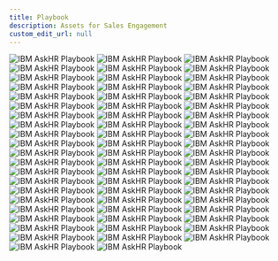 ```yaml
---
title: Playbook
description: Assets for Sales Engagement
custom_edit_url: null
---
```


![IBM AskHR Playbook](../../assets/salespresentations/Playbook/Slide1.jpeg)
![IBM AskHR Playbook](../../assets/salespresentations/Playbook/Slide2.jpeg)
![IBM AskHR Playbook](../../assets/salespresentations/Playbook/Slide3.jpeg)
![IBM AskHR Playbook](../../assets/salespresentations/Playbook/Slide4.jpeg)
![IBM AskHR Playbook](../../assets/salespresentations/Playbook/Slide5.jpeg)
![IBM AskHR Playbook](../../assets/salespresentations/Playbook/Slide6.jpeg)
![IBM AskHR Playbook](../../assets/salespresentations/Playbook/Slide7.jpeg)
![IBM AskHR Playbook](../../assets/salespresentations/Playbook/Slide8.jpeg)
![IBM AskHR Playbook](../../assets/salespresentations/Playbook/Slide9.jpeg)
![IBM AskHR Playbook](../../assets/salespresentations/Playbook/Slide10.jpeg)
![IBM AskHR Playbook](../../assets/salespresentations/Playbook/Slide11.jpeg)
![IBM AskHR Playbook](../../assets/salespresentations/Playbook/Slide12.jpeg)
![IBM AskHR Playbook](../../assets/salespresentations/Playbook/Slide13.jpeg)
![IBM AskHR Playbook](../../assets/salespresentations/Playbook/Slide14.jpeg)
![IBM AskHR Playbook](../../assets/salespresentations/Playbook/Slide15.jpeg)
![IBM AskHR Playbook](../../assets/salespresentations/Playbook/Slide16.jpeg)
![IBM AskHR Playbook](../../assets/salespresentations/Playbook/Slide17.jpeg)
![IBM AskHR Playbook](../../assets/salespresentations/Playbook/Slide18.jpeg)
![IBM AskHR Playbook](../../assets/salespresentations/Playbook/Slide19.jpeg)
![IBM AskHR Playbook](../../assets/salespresentations/Playbook/Slide20.jpeg)
![IBM AskHR Playbook](../../assets/salespresentations/Playbook/Slide21.jpeg)
![IBM AskHR Playbook](../../assets/salespresentations/Playbook/Slide22.jpeg)
![IBM AskHR Playbook](../../assets/salespresentations/Playbook/Slide23.jpeg)
![IBM AskHR Playbook](../../assets/salespresentations/Playbook/Slide24.jpeg)
![IBM AskHR Playbook](../../assets/salespresentations/Playbook/Slide25.jpeg)
![IBM AskHR Playbook](../../assets/salespresentations/Playbook/Slide26.jpeg)
![IBM AskHR Playbook](../../assets/salespresentations/Playbook/Slide27.jpeg)
![IBM AskHR Playbook](../../assets/salespresentations/Playbook/Slide28.jpeg)
![IBM AskHR Playbook](../../assets/salespresentations/Playbook/Slide29.jpeg)
![IBM AskHR Playbook](../../assets/salespresentations/Playbook/Slide30.jpeg)
![IBM AskHR Playbook](../../assets/salespresentations/Playbook/Slide31.jpeg)
![IBM AskHR Playbook](../../assets/salespresentations/Playbook/Slide32.jpeg)
![IBM AskHR Playbook](../../assets/salespresentations/Playbook/Slide33.jpeg)
![IBM AskHR Playbook](../../assets/salespresentations/Playbook/Slide34.jpeg)
![IBM AskHR Playbook](../../assets/salespresentations/Playbook/Slide35.jpeg)
![IBM AskHR Playbook](../../assets/salespresentations/Playbook/Slide36.jpeg)
![IBM AskHR Playbook](../../assets/salespresentations/Playbook/Slide37.jpeg)
![IBM AskHR Playbook](../../assets/salespresentations/Playbook/Slide38.jpeg)
![IBM AskHR Playbook](../../assets/salespresentations/Playbook/Slide39.jpeg)
![IBM AskHR Playbook](../../assets/salespresentations/Playbook/Slide40.jpeg)
![IBM AskHR Playbook](../../assets/salespresentations/Playbook/Slide41.jpeg)
![IBM AskHR Playbook](../../assets/salespresentations/Playbook/Slide42.jpeg)
![IBM AskHR Playbook](../../assets/salespresentations/Playbook/Slide43.jpeg)
![IBM AskHR Playbook](../../assets/salespresentations/Playbook/Slide44.jpeg)
![IBM AskHR Playbook](../../assets/salespresentations/Playbook/Slide45.jpeg)
![IBM AskHR Playbook](../../assets/salespresentations/Playbook/Slide46.jpeg)
![IBM AskHR Playbook](../../assets/salespresentations/Playbook/Slide47.jpeg)
![IBM AskHR Playbook](../../assets/salespresentations/Playbook/Slide48.jpeg)
![IBM AskHR Playbook](../../assets/salespresentations/Playbook/Slide49.jpeg)
![IBM AskHR Playbook](../../assets/salespresentations/Playbook/Slide50.jpeg)
![IBM AskHR Playbook](../../assets/salespresentations/Playbook/Slide51.jpeg)
![IBM AskHR Playbook](../../assets/salespresentations/Playbook/Slide52.jpeg)
![IBM AskHR Playbook](../../assets/salespresentations/Playbook/Slide53.jpeg)
![IBM AskHR Playbook](../../assets/salespresentations/Playbook/Slide54.jpeg)
![IBM AskHR Playbook](../../assets/salespresentations/Playbook/Slide55.jpeg)
![IBM AskHR Playbook](../../assets/salespresentations/Playbook/Slide56.jpeg)
![IBM AskHR Playbook](../../assets/salespresentations/Playbook/Slide57.jpeg)
![IBM AskHR Playbook](../../assets/salespresentations/Playbook/Slide58.jpeg)
![IBM AskHR Playbook](../../assets/salespresentations/Playbook/Slide59.jpeg)
![IBM AskHR Playbook](../../assets/salespresentations/Playbook/Slide60.jpeg)
![IBM AskHR Playbook](../../assets/salespresentations/Playbook/Slide61.jpeg)
![IBM AskHR Playbook](../../assets/salespresentations/Playbook/Slide62.jpeg)